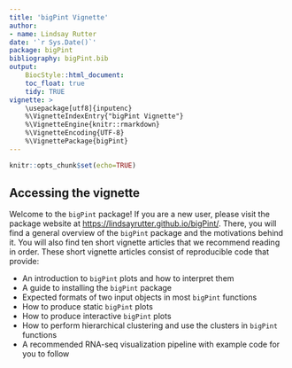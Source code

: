 ```yaml
---
title: 'bigPint Vignette'
author:
- name: Lindsay Rutter
date: '`r Sys.Date()`'
package: bigPint
bibliography: bigPint.bib
output:
    BiocStyle::html_document:
    toc_float: true
    tidy: TRUE
vignette: >
    \usepackage[utf8]{inputenc}
    %\VignetteIndexEntry{"bigPint Vignette"}
    %\VignetteEngine{knitr::rmarkdown}
    %\VignetteEncoding{UTF-8}
    %\VignettePackage{bigPint}
---
```


```r
knitr::opts_chunk$set(echo=TRUE)
```

## Accessing the vignette

Welcome to the `bigPint` package! If you are a new user, please visit the 
package website at [https://lindsayrutter.github.io/bigPint/](https://lindsayrutter.github.
io/bigPint/). There, you will find a general overview of the `bigPint` package 
and the motivations behind it. You will also find ten short vignette articles 
that we recommend reading in order. These short vignette articles consist of 
reproducible code that provide:

- An introduction to `bigPint` plots and how to interpret them
- A guide to installing the `bigPint` package
- Expected formats of two input objects in most `bigPint` functions
- How to produce static `bigPint` plots
- How to produce interactive `bigPint` plots
- How to perform hierarchical clustering and use the clusters in `bigPint` 
    functions
- A recommended RNA-seq visualization pipeline with example code for you to 
    follow

